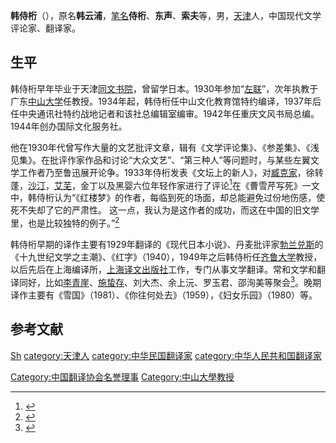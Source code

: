 '''韩侍桁'''（{{bd|1908年|3月2日|1987年||catIdx=H韩}}），原名'''韩云浦'''，[[笔名|笔名]]'''侍桁'''、'''东声'''、'''索夫'''等，男，[[天津|天津]]人，中国现代文学评论家、翻译家。

== 生平 ==
韩侍桁早年毕业于天津[[同文书院|同文书院]]，曾留学日本。1930年参加“[[左联|左联]]”，次年执教于广东[[中山大学|中山大学]]任教授。1934年起，韩侍桁任中山文化教育馆特约编译，1937年后任中央通讯社特约战地记者和该社总编辑室编审。1942年任重庆文风书局总编。1944年创办国际文化服务社。

他在1930年代曾写作大量的文艺批评文章，辑有《文学评论集》、《参差集》、《浅见集》。在批评作家作品和讨论“大众文艺”、“第三种人”等问题时，与某些左翼文学工作者乃至鲁迅展开论争。1933年侍桁发表《文坛上的新人》，对[[臧克家|臧克家]]，徐转蓬，[[沙汀|沙汀]]，[[艾芜|艾芜]]，金丁以及黑婴六位年轻作家进行了评论<ref>{{cite journal|title=现代|volume=4|issue=4|year=1934年2月1日}}</ref>在《曹雪芹写死》一文中，韩侍桁认为“《红楼梦》的作者，每临到死的场面，却总能避免过份地伤感，使死不失却了它的严肃性。 这一点，我认为是这作者的成功，而这在中国的旧文学里，也是比较独特的例子。”<ref>{{cite web|title=文学评论首卷首期介绍|url=http://www.archives.sh.cn/dajc/201303/t20130311_38106.html|publisher=上海档案信息网|accessdate=2013-09-06}}</ref>

韩侍桁早期的译作主要有1929年翻译的《现代日本小说》、丹麦批评家[[勃兰兑斯|勃兰兑斯]]的《十九世纪文学之主潮》、《红字》（1940），1949年之后韩侍桁任[[齐鲁大学|齐鲁大学]]教授，以后先后在上海编译所，[[上海译文出版社|上海译文出版社]]工作，专门从事文学翻译。常和文学和翻译同好，比如[[李青崖|李青崖]]、[[施蛰存|施蛰存]]、刘大杰、余上沅、罗玉君、邵洵美等聚会<ref>{{cite web|title=贾植芳回忆录|url=http://msn.ifeng.com/13/200901/0112_1668_964189.shtml|accessdate=2013-09-05}}{{dead link|date=2018年5月 |bot=InternetArchiveBot |fix-attempted=yes }}</ref>。晚期译作主要有《雪国》（1981）、《你往何处去》（1959），《妇女乐园》（1980）等。

== 参考文献 ==
{{reflist}}

{{中国近现代文学}}
{{Navboxes 
| title  = 韩侍桁在[[中国翻译协会|中国翻译协会]]的职务
| list1  =
{{中国翻译工作者协会第二届理事会}}
}}

{{Authority control}}
{{DEFAULTSORT:Han韩}}
[[category:韩姓|Sh]]
[[category:天津人|category:天津人]]
[[category:中华民国翻译家|category:中华民国翻译家]]
[[category:中华人民共和国翻译家|category:中华人民共和国翻译家]]
[[Category:中国翻译协会名誉理事|Category:中国翻译协会名誉理事]]
[[Category:中山大學教授|Category:中山大學教授]]